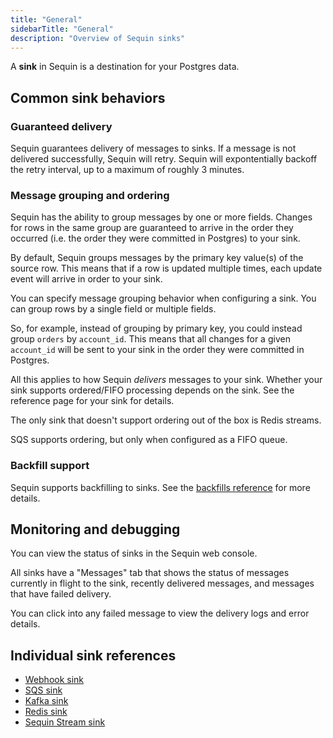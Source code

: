 ```yaml
---
title: "General"
sidebarTitle: "General"
description: "Overview of Sequin sinks"
---
```


A **sink** in Sequin is a destination for your Postgres data.

## Common sink behaviors

### Guaranteed delivery

Sequin guarantees delivery of messages to sinks. If a message is not delivered successfully, Sequin will retry. Sequin will expontentially backoff the retry interval, up to a maximum of roughly 3 minutes.

### Message grouping and ordering

Sequin has the ability to group messages by one or more fields. Changes for rows in the same group are guaranteed to arrive in the order they occurred (i.e. the order they were committed in Postgres) to your sink.

By default, Sequin groups messages by the primary key value(s) of the source row. This means that if a row is updated multiple times, each update event will arrive in order to your sink.

You can specify message grouping behavior when configuring a sink. You can group rows by a single field or multiple fields.

So, for example, instead of grouping by primary key, you could instead group `orders` by `account_id`. This means that all changes for a given `account_id` will be sent to your sink in the order they were committed in Postgres.

All this applies to how Sequin _delivers_ messages to your sink. Whether your sink supports ordered/FIFO processing depends on the sink. See the reference page for your sink for details.

<Note>
  The only sink that doesn't support ordering out of the box is Redis streams.

  SQS supports ordering, but only when configured as a FIFO queue.
</Note>

### Backfill support

Sequin supports backfilling to sinks. See the [backfills reference](/reference/backfills) for more details.

## Monitoring and debugging

You can view the status of sinks in the Sequin web console.

All sinks have a "Messages" tab that shows the status of messages currently in flight to the sink, recently delivered messages, and messages that have failed delivery.

You can click into any failed message to view the delivery logs and error details.

## Individual sink references

- [Webhook sink](/reference/sinks/webhooks)
- [SQS sink](/reference/sinks/sqs)
- [Kafka sink](/reference/sinks/kafka)
- [Redis sink](/reference/sinks/redis)
- [Sequin Stream sink](/reference/sinks/sequin-stream)

